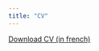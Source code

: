 ```yaml
---
title: "CV"
---
```


<a href="CV.pdf" class="download" title="Download CV as PDF">Download CV (in french)</a>			

